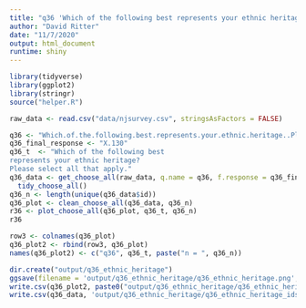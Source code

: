 ```yaml
---
title: "q36 'Which of the following best represents your ethnic heritage? Please select all that apply."
author: "David Ritter"
date: "11/7/2020"
output: html_document
runtime: shiny
---
```


```r
library(tidyverse)
library(ggplot2)
library(stringr)
source("helper.R")
```

```r
raw_data <- read.csv("data/njsurvey.csv", stringsAsFactors = FALSE)
```

```r
q36 <- "Which.of.the.following.best.represents.your.ethnic.heritage..Please.select.all.that.apply."
q36_final_response <- "X.130"
q36_t  <- "Which of the following best
represents your ethnic heritage? 
Please select all that apply."
q36_data <- get_choose_all(raw_data, q.name = q36, f.response = q36_final_response) %>%
  tidy_choose_all()
q36_n <- length(unique(q36_data$id))
q36_plot <- clean_choose_all(q36_data, q36_n)
r36 <- plot_choose_all(q36_plot, q36_t, q36_n)
r36
```

```r
row3 <- colnames(q36_plot)
q36_plot2 <- rbind(row3, q36_plot)
names(q36_plot2) <- c("q36", q36_t, paste("n = ", q36_n))
```

```r
dir.create("output/q36_ethnic_heritage")
ggsave(filename = 'output/q36_ethnic_heritage/q36_ethnic_heritage.png', plot = r36, device = 'png')
write.csv(q36_plot2, paste0("output/q36_ethnic_heritage/q36_ethnic_heritage_", q36_n,".csv"), row.names=F)
write.csv(q36_data, 'output/q36_ethnic_heritage/q36_ethnic_heritage_ids.csv', row.names = FALSE)
```
